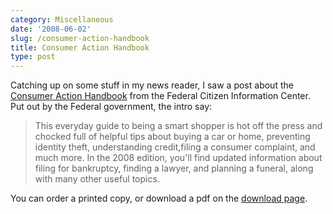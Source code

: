 ```yaml
---
category: Miscellaneous
date: '2008-06-02'
slug: /consumer-action-handbook
title: Consumer Action Handbook
type: post
---
```



Catching up on some stuff in my news reader, I saw a post about the
[Consumer Action Handbook](http://www.consumeraction.gov/) from the
Federal Citizen Information Center. Put out by the Federal
government, the intro say:
> This everyday guide to being a smart shopper is hot off the press
> and chocked full of helpful tips about buying a car or home,
> preventing identity theft, understanding credit,filing a consumer
> complaint, and much more. In the 2008 edition, you'll find updated
> information about filing for bankruptcy, finding a lawyer, and
> planning a funeral, along with many other useful topics.

You can order a printed copy, or download a pdf on the
[download page](http://www.consumeraction.gov/viewpdf.shtml).